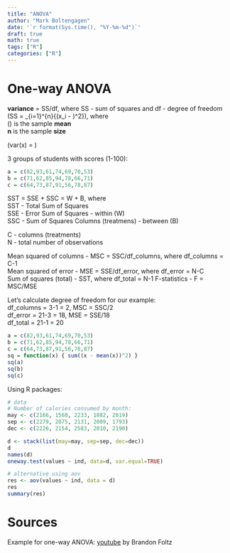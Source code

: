 ```yaml
---
title: "ANOVA"
author: "Mark Boltengagen"
date: '`r format(Sys.time(), "%Y-%m-%d")`'
draft: true
math: true
tags: ["R"]
categories: ["R"]
---
```


# One-way ANOVA
**variance** = SS/df, where SS - sum of squares and df - degree of freedom  
\(SS = \displaystyle\sum_{i=1}^{n}{(x_i - \mu)^2}\), where  
\(\mu\) is the sample **mean**  
**n** is the sample **size** 

\(var(x) = \frac{1}{n}{\displaystyle\sum_{i=1}^{n}{(x_i - \mu)^2}}\)  

3 groups of students with scores (1-100):  

```R
a = c(82,93,61,74,69,70,53)
b = c(71,62,85,94,78,66,71)
c = c(64,73,87,91,56,78,87)
```
SST = SSE + SSC = W + B, where  
SST - Total Sum of Squares  
SSE - Error Sum of Squares - within (W)  
SSC - Sum of Squares Columns (treatmens) - between (B)

C - columns (treatments)  
N - total number of observations  

Mean squared of columns - MSC = SSC/df_columns, where df_columns = C-1  
Mean squared of error - MSE = SSE/df_error, where df_error = N-C  
Sum of squares (total) - SST, where df_total = N-1
F-statistics - F = MSC/MSE

Let's calculate degree of freedom for our example:  
df_columns = 3-1 = 2, MSC = SSC/2  
df_error = 21-3 = 18, MSE = SSE/18  
df_total = 21-1 = 20

```R
a = c(82,93,61,74,69,70,53)
b = c(71,62,85,94,78,66,71)
c = c(64,73,87,91,56,78,87)
sq = function(x) { sum((x - mean(x))^2) }
sq(a)
sq(b)
sq(c)

```

Using R packages:
```R
# data
# Number of calories consumed by month:
may <- c(2166, 1568, 2233, 1882, 2019)
sep <- c(2279, 2075, 2131, 2009, 1793)
dec <- c(2226, 2154, 2583, 2010, 2190)

d <- stack(list(may=may, sep=sep, dec=dec))
d
names(d)
oneway.test(values ~ ind, data=d, var.equal=TRUE)
```

```R
# alternative using aov
res <- aov(values ~ ind, data = d)
res
summary(res)
```

# Sources
Example for one-way ANOVA: [youtube](https://www.youtube.com/playlist?list=PLIeGtxpvyG-KA-BLkL391X__r0kU4_hm5) by Brandon Foltz  
